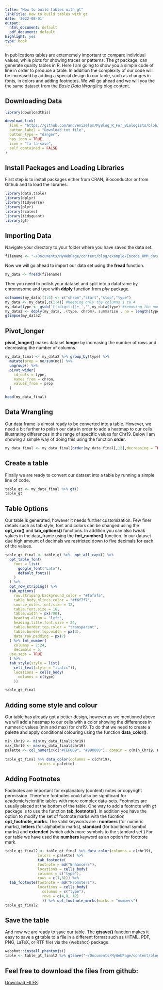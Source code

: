 ```yaml
---
title: "How to build tables with gt"
linkTitle: How to build tables with gt
date: '2022-08-01'
output:
  html_document: default
  pdf_document: default
highlight: yes
type: book
---
```


In publications tables are extememely important to compare individual values, while plots for showing traces or patterns. The *gt* package, can generate quality tables in R. Here I am going to show you a simple code of line in order to produce a table. In addition the complexity of our code will be increased by adding a special design to our table, such as changes in fonts, in colors and adding footnotes. We will go ahead and we will you the the same dataset from the *Basic Data Wrangling* blog content.

## Downloading Data

```r
library(downloadthis)
```

```r
download_link(
  link = "https://github.com/andvenizelos/MyBlog_R_For_Biologists/blob/main/Tip.1/Encode_HMM_data.txt",
  button_label = "Download txt file",
  button_type = "danger",
  has_icon = TRUE,
  icon = "fa fa-save",
  self_contained = FALSE
)
```

## Install Packages and Loading Libraries

First step is to install packages either from CRAN, Bioconductor or from Github and to load the libraries.

```r
library(data.table)
library(dplyr)
library(tidyverse)
library(plyr)
library(scales)
library(tidyquant)
library(gt)
```

## Importing Data

Navigate your directory to your folder where you have saved the data set.

```r

filename <- "~/Documents/MyWebPage/content/blog/example/Encode_HMM_data.txt"

```

Now we will go ahead to import our data set using the **fread** function.

```r
my_data <- fread(filename)
```

Then you need to polish your dataset and split into a dataframe by chromosome and type with **ddply** function from *plyr* package.

```r
colnames(my_data)[1:4] <- c("chrom","start","stop","type")
my_data <- my_data[,c(1:4)] #Keeping only the columns 1 to 4
my_data$type <- gsub('[[:digit:]]+_','',my_data$type) #removing the numbers and underscores from our type column
my_data2 <- ddply(my_data, .(type, chrom), summarise , no = length(type))
glimpse(my_data2)
```

## Pivot_longer

**pivot_longer()** makes dataset **longer** by increasing the number of rows and decreasing the number of columns.

```r
my_data_final <- my_data2 %>% group_by(type) %>% 
  mutate(prop = no/sum(no)) %>% 
  ungroup() %>% 
  pivot_wider(
    id_cols = type,
    names_from = chrom,
    values_from = prop
  )

```

```r
head(my_data_final)
```

## Data Wrangling

Our data frame is almost ready to be converted into a table. However, we need a bit further to polish our data in order to add a heatmap to our cells illustrating differences in the range of specific values for Chr19. Below I am showing a simple way of doing this using the function **order**.

```r

my_data_final <- my_data_final[order(my_data_final[,12],decreasing = TRUE),]

```

## Create a table

Finally we are ready to convert our dataset into a table by running a simple line of code.

```r
table_gt <- my_data_final %>% gt()
table_gt
```

## Table Options

Our table is generated, however it needs further customization. Few finer details such as tab style, font and colors can be changed using the **opt_xxx()** and **tab_options()** functions. In addition you can also tweak values in the data_frame using the **fmt_number()** function. In our dataset due high amount of decimals we restricted down to five decimals for each of the values.

```r
table_gt_final <- table_gt %>%  opt_all_caps() %>% 
  opt_table_font(
    font = list(
      google_font("Lato"),
      default_fonts()
    )
  ) %>% 
  opt_row_striping() %>% 
  tab_options(
    row.striping.background_color = "#fafafa",
    table_body.hlines.color = "#f6f7f7",
    source_notes.font.size = 12,
    table.font.size = 16,
    table.width = px(700),
    heading.align = "left",
    heading.title.font.size = 24,
    table.border.top.color = "transparent",
    table.border.top.width = px(3),
    data_row.padding = px(7)
  ) %>% fmt_number(
    columns = 2:24,
    decimals = 5,
  use_seps = TRUE
  ) %>% 
  tab_style(style = list(
    cell_text(style = "italic")),
    locations = cells_body(
      columns = c(type)
    ))
```

```r
table_gt_final
```

## Adding some style and colour

Our table has already got a better design, however as we mentioned above we will add a heatmap to our cells with a color showing the differences in numneric values (min and max) for chr19. To do that we need to create a palette and apply conditional colouring using the function **data_color()**.

```r
min_Chr19 <- min(my_data_final$chr19)
max_Chr19 <- max(my_data_final$chr19)
palette <- col_numeric(c("#FEF0D9", "#990000"), domain = c(min_Chr19, max_Chr19), alpha = 0.75)
               
table_gt_final %>% data_color(columns = c(chr19),
               colors = palette) 
```

## Adding Footnotes

Footnotes are important for explanatory (content) notes or copyright permission. Therefore footnotes could also be significant for academic/scientific tables with more complex data-sets. Footnotes are usually placed at the bottom of the table. One way to add a footnote with *gt* package is to use the function **tab_footnote()**. In addition you have the option to modify the set of footnote marks with the fucntion **opt_footnote_marks**. The valid keywords are : **numbers** (for numeric marks), **letters** (for alphabetic marks), **standard** (for traditional symbol marks) and **extended** (which adds more symbols to the standard set.) For our table we have used the **numbers** keyword as an option for footnote mark.

```r
table_gt_final2 <- table_gt_final %>% data_color(columns = c(chr19),
               colors = palette) %>% 
               tab_footnote(
               footnote = md("Enhancers"),
               locations = cells_body(
               columns = c("type"),
               rows = c(1,3))) %>% 
  tab_footnote(footnote = md("Promoters"),
               locations = cells_body(
                 columns = c("type"),
                 rows = c(4,8, 12)
                 )) %>% opt_footnote_marks(marks = "numbers")
table_gt_final2
```

## Save the table

And now we are ready to save our table. The **gtsave()** function makes it easy to save a **gt** table to a file in a different format such as (HTML, PDF, PNG, LaTeX, or RTF file) via the {webshot} package.

```r
webshot::install_phantomjs() 
table <- table_gt_final2 %>% gtsave("~/Documents/MyWebPage/content/blog/example/table.pdf")
```

## Feel free to download the files from github: 

<a id="raw-url" href="https://github.com/andvenizelos/MyBlog_R_For_Biologists/tree/main/Tip.5">Download FILES</a>